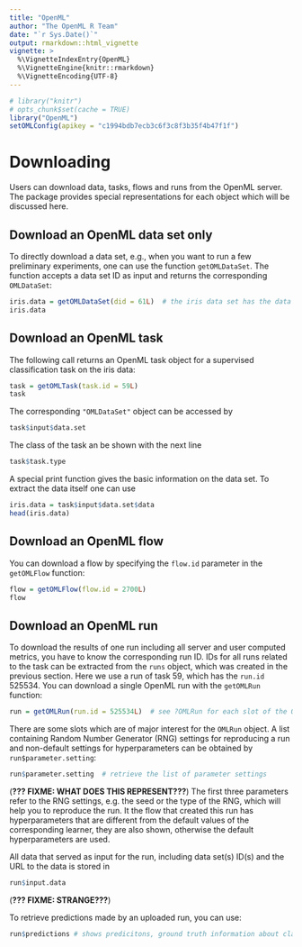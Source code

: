 ```yaml
---
title: "OpenML"
author: "The OpenML R Team"
date: "`r Sys.Date()`"
output: rmarkdown::html_vignette
vignette: >
  %\VignetteIndexEntry{OpenML}
  %\VignetteEngine{knitr::rmarkdown}
  %\VignetteEncoding{UTF-8}
---
```

```r
# library("knitr")
# opts_chunk$set(cache = TRUE)
library("OpenML")
setOMLConfig(apikey = "c1994bdb7ecb3c6f3c8f3b35f4b47f1f")
```

# Downloading {#download}
Users can download data, tasks, flows and runs from the OpenML server.
The package provides special representations for each object which will be discussed here.

## Download an OpenML data set only
To directly download a data set, e.g., when you want to run a few preliminary experiments, one can use the function `getOMLDataSet`.
The function accepts a data set ID as input and returns the corresponding `OMLDataSet`:
```r
iris.data = getOMLDataSet(did = 61L)  # the iris data set has the data set ID 61
iris.data
```

## Download an OpenML task
The following call returns an OpenML task object for a supervised classification task on the iris data:
```r
task = getOMLTask(task.id = 59L)
task
```
The corresponding `"OMLDataSet"` object can be accessed by
```r
task$input$data.set
```

The class of the task an be shown with the next line
```r
task$task.type
```

A special print function gives the basic information on the data set.
To extract the data itself one can use
```r
iris.data = task$input$data.set$data
head(iris.data)
```


## Download an OpenML flow
You can download a flow by specifying the `flow.id` parameter in the `getOMLFlow` function:
```r
flow = getOMLFlow(flow.id = 2700L)
flow
```

## Download an OpenML run
To download the results of one run including all server and user computed metrics, you have to know the corresponding run ID.
IDs for all runs related to the task can be extracted from the `runs` object, which was created in the previous section.
Here we use a run of task 59, which has the `run.id` 525534.
You can download a single OpenML run with the `getOMLRun` function:
```r
run = getOMLRun(run.id = 525534L)  # see ?OMLRun for each slot of the OMLRun object
```
There are some slots which are of major interest for the `OMLRun` object.
A list containing Random Number Generator (RNG) settings for reproducing a run and non-default settings for hyperparameters can be obtained by `run$parameter.setting`:
```r
run$parameter.setting  # retrieve the list of parameter settings
```
(**??? FIXME: WHAT DOES THIS REPRESENT???**)
The first three parameters refer to the RNG settings, e.g. the seed or the type of the RNG, which will help you to reproduce the run.
It the flow that created this run has hyperparameters that are different from the default values of the corresponding learner, they are also shown, otherwise the default hyperparameters are used.

All data that served as input for the run, including data set(s) ID(s) and the URL to the data is stored in
```r
run$input.data 
```
(**??? FIXME: STRANGE???**)

To retrieve predictions made by an uploaded run, you can use:
```r
run$predictions # shows predicitons, ground truth information about classes and task-specific information, e.g. about confidence of a classifier for every data point or in which fold a data point has been placed 
```


